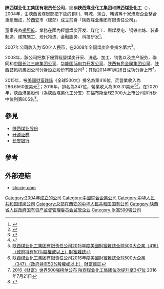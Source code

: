 {{Infobox_Company |
company_name = 陕西煤业化工集团公司|
  company_name_en   =  Shaanxi Coal and Chemical Industry Group Corp. Ltd.|
  company_type   = 國企|
  company_logo   =  |
  foundation     = {{PRC}}2004年 |
  location       = {{PRC}}[[陝西省|陝西省]][[西安市|西安市]]|
  key_people     = [[董事長|董事長]]兼党委书记：杨照乾|
  industry       = 煤炭業|
  products       = 煤炭开采、煤化工、燃煤发电、钢铁冶炼|
  revenue        = {{profit}}3952億人民幣|
 slogan     = |
  num_employees = 12万 (2017) |
  homepage       = http://www.shccig.com |}}

'''陕西煤业化工集团有限责任公司'''，簡稱'''陕西煤业化工集团'''和'''陕西煤业化工'''（'''{{lang-en|Shaanxi Coal and Chemical Industry Group Co., Ltd.}}'''），2004年，由陝西省煤炭部把下放的铜川、韩城、蒲白、韩城等十家煤炭企业整合重组而成，於[[西安|西安]]市（總部）成立前身「陕西煤业集团有限责任公司」。

董事長為[[楊照乾|楊照乾]]。業務在國內經營煤炭开发、煤化工、燃煤发电、钢铁冶炼、装备制造、建筑施工、现代物流、金融服务、科技研发<ref>{{Cite web |url=http://www.shccig.com/newshow.php?id=107170 |title=陕西煤业化工集团有限责任公司簡介 |access-date=2016-10-21 |archive-url=https://web.archive.org/web/20160703123114/http://shccig.com/newshow.php?id=107170 |archive-date=2016-07-03 |dead-url=yes }}</ref>。

2007年公司收入为150亿人民币，在2008年全国煤炭企业排名第六<ref>{{Cite web |url=http://news.hexun.com/2009-07-03/119270818.html |title=关小建大成效初显 煤炭业将步入大集团时代 |accessdate=2016-10-21 |archive-date=2016-03-04 |archive-url=https://web.archive.org/web/20160304142738/http://news.hexun.com/2009-07-03/119270818.html |dead-url=no }}</ref>。

2008年，該公司把旗下優質經營煤炭开采、洗选、加工、销售以及生产服务，聯同和[[中国长江三峡集团公司|中国长江三峡集团公司]]、[[华能国际电力开发公司|华能国际电力开发公司]]、[[陕西有色金属集团公司|陕西有色金属集团公司]]、[[陕西鼓风机集团公司|陕西鼓风机集团公司]]分拆設立股份有限公司<ref>{{Cite web |url=http://www.shxcoal.com/web/web_content.asp?kind=360 |title=陕西煤业股份有限公司簡介 |access-date=2016-10-21 |archive-url=https://web.archive.org/web/20161025003335/http://www.shxcoal.com/web/web_content.asp?kind=360 |archive-date=2016-10-25 |dead-url=yes }}</ref>；其後2014年1月28日成功分拆上市<ref>{{Cite web |url=http://www.shxcoal.com/web/web_content.asp?kind=624 |title=陕西煤业股份有限公司簡介 |access-date=2016-10-21 |archive-url=https://web.archive.org/web/20161025003441/http://www.shxcoal.com/web/web_content.asp?kind=624 |archive-date=2016-10-25 |dead-url=yes }}</ref>。

2015年，被[[美國|美國]][[財富雜誌|財富雜誌]]《全球500大》排名為第416位，而營業收入為286.6560億美元<ref>[http://fortune.com/global500/2015/shaanxi-coal-chemical-industry-416/ 陕西煤业化工集团有限责任公司2015年度美國財富雜誌全球500大企業（416）（政府持有50%股權或以上）]{{Dead link|date=2019年12月 |bot=InternetArchiveBot |fix-attempted=yes }}[[財富雜誌|財富雜誌]]</ref>；2016年，排名為347位，營業收入為303.31美元<ref>[http://beta.fortune.com/global500/shaanxi-coal-chemical-industry-347 陕西煤业化工集团有限责任公司2016年度美國財富雜誌全球500大企業（347）（政府持有50%股權或以上）] {{Wayback|url=http://beta.fortune.com/global500/shaanxi-coal-chemical-industry-347 |date=20161021131404 }}[[財富雜誌|財富雜誌]]</ref><ref>[http://www.shccig.com/newshow.php?id=133739 2016《财富》世界500强榜单公布 陕西煤业化工集团位次提升至347位] {{Wayback|url=http://www.shccig.com/newshow.php?id=133739 |date=20161021134747 }}2016年7月21日</ref>。在2020年，陝西煤業股份（為陝西煤業化工分支）在福布斯全球2000大上市公司排行榜中位列第805名<ref>{{cite web | url= https://www.forbes.com/companies/shaanxi-coal-industry/#59111fec7408 | title= Forbes Global 2000 | access-date = 31 October 2020}}</ref>。

==參見==
* [[陕西煤业股份|陕西煤业股份]]
* [[开源证券|开源证券]]
* [[长安银行|长安银行]]

==參考==
{{reflist}}

==外部連結==
*[http://www.shccig.com/ shccig.com] {{Wayback|url=http://www.shccig.com/ |date=20161030183043 }}

[[Category:2004年成立的公司|Category:2004年成立的公司]]
[[Category:中國綜合企業公司|Category:中國綜合企業公司]]
[[Category:中华人民共和国煤炭公司|Category:中华人民共和国煤炭公司]]
[[Category:总部在西安的中华人民共和国国有公司|Category:总部在西安的中华人民共和国国有公司]]
[[Category:陕西省人民政府国有资产监督管理委员会监管企业|Category:陕西省人民政府国有资产监督管理委员会监管企业]]
[[Category:財富500強公司|Category:財富500強公司]]